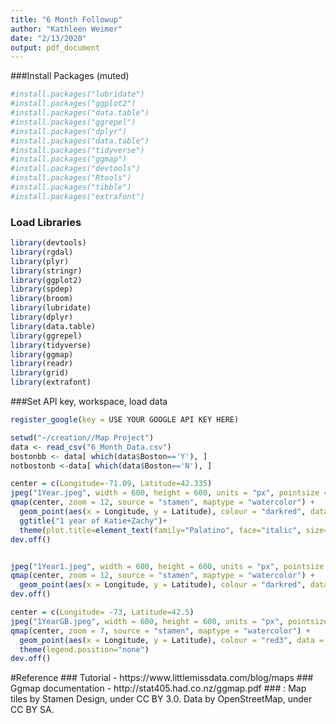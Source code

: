 ---
title: "6 Month Followup"
author: "Kathleen Weimer"
date: "2/13/2020"
output: pdf_document
---

###Install Packages (muted)
```{r package setup, include=FALSE}
#install.packages("lubridate")
#install.packages("ggplot2")
#install.packages("data.table")
#install.packages("ggrepel")
#install.packages("dplyr")
#install.packages("data.table")
#install.packages("tidyverse")
#install.packages("ggmap")
#install.packages("devtools")
#install.packages("Rtools")
#install.packages("tibble")
#install.packages("extrafont")
```

### Load Libraries
```{r program setup, include=FALSE}
library(devtools)
library(rgdal)
library(plyr)
library(stringr)
library(ggplot2)
library(spdep)
library(broom)
library(lubridate)
library(dplyr)
library(data.table)
library(ggrepel)
library(tidyverse)
library(ggmap)
library(readr)
library(grid)
library(extrafont)
```

###Set API key, workspace, load data
```{r}
register_google(key = USE YOUR GOOGLE API KEY HERE)

setwd("~/creation//Map Project")
data <- read_csv("6_Month_Data.csv")
bostonbb <- data[ which(data$Boston=='Y'), ]
notbostonb <-data[ which(data$Boston=='N'), ]
```


```{r}

center = c(Longitude=-71.09, Latitude=42.335)
jpeg("1Year.jpeg", width = 600, height = 600, units = "px", pointsize = 10)
qmap(center, zoom = 12, source = "stamen", maptype = "watercolor") +
  geom_point(aes(x = Longitude, y = Latitude), colour = "darkred", data = bostonbb, alpha= 1, size = 3)+
  ggtitle("1 year of Katie+Zachy")+
  theme(plot.title=element_text(family="Palatino", face="italic", size=26, color = "gray27", margin = margin(t = 70, b = -90)))
dev.off()


jpeg("1Year1.jpeg", width = 600, height = 600, units = "px", pointsize = 10)
qmap(center, zoom = 12, source = "stamen", maptype = "watercolor") +
  geom_point(aes(x = Longitude, y = Latitude), colour = "darkred", data = bostonbb, alpha= 1, size = 3)
dev.off()

center = c(Longitude= -73, Latitude=42.5) 
jpeg("1YearGB.jpeg", width = 600, height = 600, units = "px", pointsize = 10)
qmap(center, zoom = 7, source = "stamen", maptype = "watercolor") +
  geom_point(aes(x = Longitude, y = Latitude), colour = "red3", data = notbostonb, alpha= 1, size = 3) +
  theme(legend.position="none")
dev.off()
```


#Reference
### Tutorial - https://www.littlemissdata.com/blog/maps
### Ggmap documentation - http://stat405.had.co.nz/ggmap.pdf
### : Map tiles by Stamen Design, under CC BY 3.0. Data by OpenStreetMap, under CC BY SA. 

